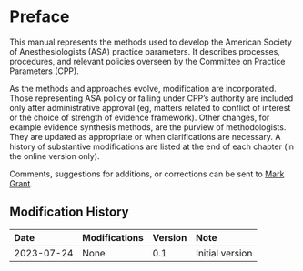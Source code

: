 # Preface {.unnumbered}

This manual represents the methods used to develop the American Society of Anesthesiologists (ASA) practice parameters. It describes processes, procedures, and relevant policies overseen by the Committee on Practice Parameters (CPP).

As the methods and approaches evolve, modification are incorporated. Those representing ASA policy or falling under CPP's authority are included only after administrative approval (eg, matters related to conflict of interest or the choice of strength of evidence framework). Other changes, for example evidence synthesis methods, are the purview of methodologists. They are updated as appropriate or when clarifications are necessary. A history of substantive modifications are listed at the end of each chapter (in the online version only).

Comments, suggestions for additions, or corrections can be sent to [Mark Grant](mailto:m.grant@asahq.org).

::: {.content-hidden when-format="pdf"}
::: {.callout-note collapse="true"}
# Modification History

| Date       | Modifications | Version | Note            |
|:-----------|:--------------|:--------|:----------------|
| 2023-07-24 | None          | 0.1     | Initial version |
:::
:::
